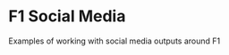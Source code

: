 F1 Social Media
========================================================

Examples of working with social media outputs around F1